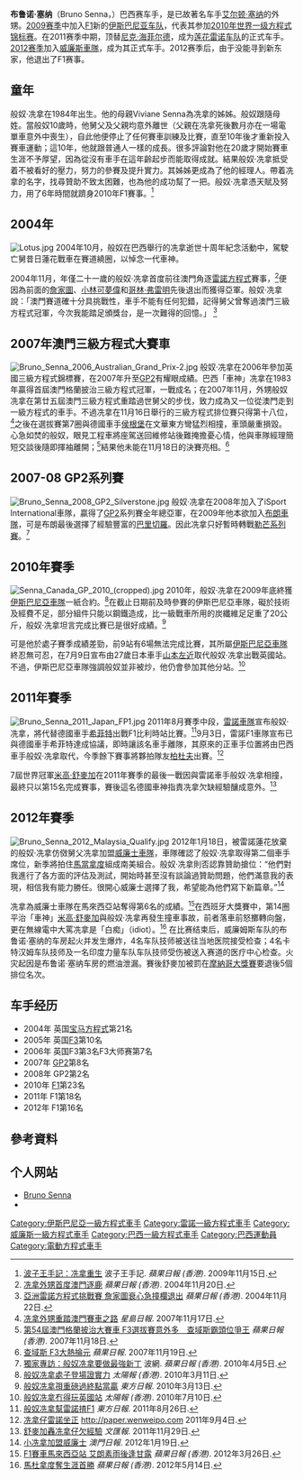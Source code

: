 {{noteTA
|G1=F1
|T=zh-cn:布鲁诺·塞纳;zh-sg:布鲁诺·冼拿;zh-hk:般奴·冼拿;zh-tw:布魯諾·冼拿;
|1=zh-cn:布鲁诺;zh-sg:布鲁诺;zh-hk:般奴;zh-tw:布魯諾;
|2=zh-cn:塞纳;zh-sg:冼拿;zh-hk:冼拿;zh-tw:冼拿;
}}

{{Infobox racing driver
| name            = 布鲁诺·塞纳
| image           = Bruno Senna canada 2011.jpg
| caption         = 2011年
| nationality     = {{BRA}}
| birth_place = {{BRA}}[[聖保羅|聖保羅]]
| birth_date = {{birth date and age|1983|10|15|df=y}}
| related to = [[艾尔顿·塞纳|艾尔顿·塞纳]] (叔叔)
| current series = [[電動方程式|電動方程式]]
| first year = [[2014－15年電動方程式錦標賽|2014–15]]
| current team =
| car number =
| former teams = 
| starts=21 | wins=0 | championships=0 | poles=0 |fastest laps=1 |podiums=1
| best finish = 10位
| year = [[2014－15年電動方程式錦標賽|2014–15]]
| last finish = 11位
| module =
{{F1 driver
| embed = yes
| Teams       = [[HRT车队|HRT车队]]<br/>[[雷诺车队|雷诺车队]]<br/>[[威廉姆斯车队|威廉姆斯车队]]
| Years     = 2010-2012
| Car number = 
| Races           = 46
| Championships   = 0
| Wins            = 0
| Podiums         = 0
| Points          = 33
| Poles           = 0
| Fastest laps    = 1
| First race      = [[2010年巴林大奖赛|2010年巴林大奖赛]]
| First win       = 
| Last win        = 
| Last race       = [[2012年巴西大奖赛|2012年巴西大奖赛]]
| Last season     = 2012
| Last position   = 第16（31分）
{{Infobox Le Mans driver|embed=yes
| Years = 2009, 2013-2014, 2016
| Teams = 奥雷卡·马特穆特 (AIM) <br /> [[阿斯顿·马丁|阿斯顿·马丁 竞速]]
| Best Finish = 5位(2014年)
| Class Wins = 0
}}
}}
}}

'''布鲁诺·塞纳'''（Bruno Senna，{{bd|1983年|10月15日||}}）巴西赛车手，是已故著名车手[[艾尔顿·塞纳|艾尔顿·塞纳]]的外甥。[[2009年世界一级方程式锦标赛|2009赛季]]中加入[[F1|F1]]新的[[伊斯巴尼亚车队|伊斯巴尼亚车队]]，代表其参加[[2010年世界一级方程式锦标赛|2010年世界一级方程式锦标赛]]。在2011赛季中期，顶替[[尼克·海菲尔德|尼克·海菲尔德]]，成为[[雷诺车队|莲花雷诺车队]]的正式车手。[[2012年世界一级方程式锦标赛|2012赛季]]加入[[威廉斯車隊|威廉斯車隊]]，成为其正式车手。2012赛季后，由于没能寻到新东家，他退出了F1赛事。

==童年==
般奴·冼拿在1984年出生。他的母親Viviane Senna為冼拿的姊姊。般奴跟隨母姓。當般奴10歲時，他舅父及父親均意外離世（父親在冼拿死後數月亦在一場電單車意外中喪生），自此他便停止了任何賽車訓練及比賽，直至10年後才重新投入賽車運動；這10年，他就跟普通人一樣的成長。很多評論對他在20歲才開始賽車生涯不予厚望，因為從沒有車手在這年齡起步而能取得成就。結果般奴·冼拿抵受着不被看好的壓力，努力的參賽及提升實力。其姊姊更成為了他的經理人。帶着冼拿的名字，找尋贊助不致太困難，也為他的成功幫了一把。般奴·冼拿憑天賦及努力，用了6年時間就躋身2010年F1賽事。<ref>[http://hk.apple.nextmedia.com/sports/art/20091115/13421639 波子王手記：冼拿重生] {{Wayback|url=http://hk.apple.nextmedia.com/sports/art/20091115/13421639 |date=20160305071331 }} 波子王手記. ''蘋果日報 (香港)''. 2009年11月15日.</ref>

==2004年==
[[File:Lotus.jpg|right]]
2004年10月，般奴在巴西舉行的冼拿逝世十周年紀念活動中，駕駛亡舅昔日蓮花戰車在賽道繞圈，以悼念一代車神。

2004年11月，年僅二十一歲的般奴·冼拿首度前往澳門角逐[[雷諾方程式|雷諾方程式]]賽事，<ref>[http://hk.apple.nextmedia.com/sports/art/20041120/4453887 冼拿外甥首度澳門逐鹿] ''蘋果日報 (香港)''. 2004年11月20日.</ref>便因為前面的[[詹家圖|詹家圖]]、[[小林可夢偉|小林可夢偉]]和[[哥林·弗雷明|哥林·弗雷明]]先後退出而獲得亞軍。般奴·冼拿說：「澳門賽道確十分具挑戰性，車手不能有任何犯錯，記得舅父曾奪過澳門三級方程式冠軍，今次我能踏足頒獎台，是一次難得的回憶。」 <ref>[http://hk.apple.nextmedia.com/sports/art/20041122/4456600 亞洲雷諾方程式挑戰賽 詹家圖衰心急撞欄退出] {{Wayback|url=http://hk.apple.nextmedia.com/sports/art/20041122/4456600 |date=20160304215910 }} ''蘋果日報 (香港)''. 2004年11月22日.</ref>

==2007年澳門三級方程式大賽車==
[[File:Bruno_Senna_2006_Australian_Grand_Prix-2.jpg|right]]
般奴·冼拿在2006年參加英國三級方程式錦標賽，在2007年升至[[GP2|GP2]]有耀眼成績。巴西「車神」冼拿在1983年贏得首屆澳門格蘭披治三級方程式冠軍，一戰成名；在2007年11月，外甥般奴冼拿在第廿五屆澳門三級方程式重踏過世舅父的步伐，致力成為又一位從澳門走到一級方程式的車手。不過冼拿在11月16日舉行的三級方程式排位賽只得第十八位，<ref>[http://www.singtao.com/archive/fullstory.asp?andor=or&year1=2007&month1=6&day1=26&year2=2007&month2=11&day2=17&category=all&id=20071117c12&keyword1=&keyword2= 冼拿外甥重踏澳門賽車之路] ''星島日報''. 2007年11月17日.</ref>之後在選拔賽第7圈與德國車手[[尼古拉斯·賀根堡|侯根堡]]在文華東方彎猛烈相撞，車頭嚴重損毀。心急如焚的般奴，眼見工程車將座駕送回維修站後難掩擔憂心情，他與車隊經理簡短交談後隨即揮袖離開；<ref>[http://hk.apple.nextmedia.com/sports/art/20071118/10432546 第54屆澳門格蘭披治大賽車 F3選拔賽意外多　查域斯霸頭位爭王] {{Wayback|url=http://hk.apple.nextmedia.com/sports/art/20071118/10432546 |date=20160304135520 }} ''蘋果日報 (香港)''. 2007年11月18日.</ref>結果他未能在11月18日的決賽亮相。<ref>[http://hk.apple.nextmedia.com/sports/art/20071119/10435047 查域斯 F3大熱掄元] ''蘋果日報''. 2007年11月19日.</ref>

==2007-08 GP2系列賽==
[[File:Bruno_Senna_2008_GP2_Silverstone.jpg|right]]
般奴·冼拿在2008年加入了iSport International車隊，贏得了[[GP2|GP2]]系列賽全年總亞軍，在2009年他本欲加入[[布朗車隊|布朗車隊]]，可是布朗最後選擇了經驗豐富的[[巴里切羅|巴里切羅]]。因此冼拿只好暫時轉戰[[勒芒系列賽|勒芒系列賽]]。<ref>[http://hk.soccer.nextmedia.com/showart.cfm?sec_id=25391&art_id=13896093&iss_id=20100405 獨家專訪：般奴冼拿要做最強新丁] {{webarchive|url=https://web.archive.org/web/20111113001414/http://hk.soccer.nextmedia.com/showart.cfm?sec_id=25391 |date=2011-11-13 }} 波網. ''蘋果日報 (香港)''. 2010年4月5日.</ref>

==2010年賽季==
[[File:Senna_Canada_GP_2010_(cropped).jpg|right]]
2010年，般奴·冼拿在2009年底終獲[[伊斯巴尼亞車隊|伊斯巴尼亞車隊]]一紙合約。<ref>[http://the-sun.on.cc/cnt/sport/20100311/00514_003.html 般奴冼拿處子登場證實力] {{Wayback|url=http://the-sun.on.cc/cnt/sport/20100311/00514_003.html |date=20100316075208 }} ''太陽報 (香港)''. 2010年3月11日.</ref>在截止日期前及時參賽的伊斯巴尼亞車隊，礙於技術及經費不足，部分組件只能以鋼鐵造成，比一級戰車所用的炭纖維足足重了20公斤，般奴·冼拿坦言完成比賽已是很好成績。<ref>[http://orientaldaily.on.cc/cnt/sport/20100313/00286_002.html 般奴冼拿孭重磅過終點當贏] {{Wayback|url=http://orientaldaily.on.cc/cnt/sport/20100313/00286_002.html |date=20100416134308 }} ''東方日報''. 2010年3月13日.</ref>

可是他於處子賽季成績差勁，前9站有6場無法完成比賽，其所屬[[伊斯巴尼亞車隊|伊斯巴尼亞車隊]]終忍無可忍，在7月9日宣布由27歲日本車手[[山本左近|山本左近]]取代般奴·冼拿出戰英國站。不過，伊斯巴尼亞車隊強調般奴並非被炒，他仍會參加其他分站。<ref>[http://the-sun.on.cc/cnt/sport/20100710/00514_007.html 般奴冼拿冇得玩英國站] {{Wayback|url=http://the-sun.on.cc/cnt/sport/20100710/00514_007.html |date=20160304203027 }} ''太陽報 (香港)''. 2010年7月10日.</ref>

==2011年賽季==
[[File:Bruno_Senna_2011_Japan_FP1.jpg|right]]
2011年8月賽季中段，[[雷諾車隊|雷諾車隊]]宣布般奴·冼拿，將代替德國車手[[尼克·海菲爾德|希菲特]]出戰F1比利時站比賽。<ref>[http://orientaldaily.on.cc/cnt/sport/20110826/00286_006.html 般奴冼拿幫雷諾揸F1] {{Wayback|url=http://orientaldaily.on.cc/cnt/sport/20110826/00286_006.html |date=20191022233009 }} ''東方日報''. 2011年8月26日.</ref>9月3日，雷諾F1車隊宣布已與德國車手希菲特達成協議，即時讓該名車手離隊，其原來的正車手位置將由巴西車手般奴·冼拿取代，今季餘下賽事將夥拍隊友[[維塔利·柏杜夫|柏杜夫]]出賽。<ref>[http://paper.wenweipo.com/2011/09/04/SP1109040034.htm 冼拿仔雷諾坐正] {{Wayback|url=http://paper.wenweipo.com/2011/09/04/SP1109040034.htm |date=20160304070203 }} http://paper.wenweipo.com {{Wayback|url=http://paper.wenweipo.com/ |date=20210312161346 }} 2011年9月4日.</ref>

7屆世界冠軍[[米高·舒麥加|米高·舒麥加]]在2011年賽季的最後一戰因與雷諾車手般奴·冼拿相撞，最終只以第15名完成賽事，賽後這名德國車神指責冼拿欠缺經驗釀成意外。<ref>[http://paper.wenweipo.com/2011/11/29/SP1111290024.htm 舒麥加轟冼拿仔欠經驗] {{Wayback|url=http://paper.wenweipo.com/2011/11/29/SP1111290024.htm |date=20160304061008 }} ''文匯報''. 2011年11月29日.</ref>

==2012年賽季==
[[File:Bruno_Senna_2012_Malaysia_Qualify.jpg|right]]
2012年1月18日，被雷諾蓮花放棄的般奴·冼拿仿傚舅父冼拿加盟[[威廉士車隊|威廉士車隊]]，車隊確認了般奴·冼拿取得第二個車手席位，新季將拍住[[柏斯他·馬當拿度|馬當拿度]]組成南美組合。般奴·冼拿則否認靠贊助搶位：“他們對我進行了各方面的評估及測試，開始時甚至沒有談論過贊助問題，他們滿意我的表現，相信我有能力勝任。很開心威廉士選擇了我，希望能為他們寫下新篇章。”<ref>[http://www.macaodaily.com/html/2012-01/19/content_665952.htm 小冼拿加盟威廉士]{{dead link|date=2018年2月 |bot=InternetArchiveBot |fix-attempted=yes }} ''澳門日報''. 2012年1月19日.</ref>

冼拿為威廉士車隊在馬來西亞站奪得第6名的成績。<ref>[http://hk.apple.nextmedia.com/sports/art/20120326/16189414 F1賽車馬來西亞站 艾朗素雨後逢甘露] {{Wayback|url=http://hk.apple.nextmedia.com/sports/art/20120326/16189414 |date=20141010161339 }} ''蘋果日報 (香港)''. 2012年3月26日.</ref>在西班牙大獎賽中，第14圈平治「車神」[[米高·舒麥加|米高·舒麥加]]與般奴·冼拿再發生撞車事故，前者落車前怒擲轉向盤，更在無線電中大罵冼拿是「白痴」（idiot）。<ref>[http://hk.apple.nextmedia.com/sports/art/20120514/16333879 馬杜拿度奪生涯首勝] {{Wayback|url=http://hk.apple.nextmedia.com/sports/art/20120514/16333879 |date=20160304140001 }} ''蘋果日報 (香港)''. 2012年5月14日.</ref> 在比赛结束后，威廉姆斯车队的布鲁诺·塞纳的车房起火并发生爆炸，4名车队技师被送往当地医院接受检查；4名卡特汉姆车队技师及一名印度力量车队车队技师受伤被送入赛道的医疗中心检查。火灾起因是布鲁诺·塞纳车房的燃油泄漏。賽後舒麥加被罰在[[摩納哥大獎賽|摩納哥大獎賽]]要退後5個排位名次。

== 车手经历 ==
* 2004年 英国[[宝马方程式|宝马方程式]]第21名 
* 2005年 英国[[F3|F3]]第10名 
* 2006年 英国F3第3名F3大师赛第7名
* 2007年 [[GP2|GP2]]第8名
* 2008年 GP2第2名
* 2010年 [[F1|F1]]第23名
* 2011年 F1第18名
* 2012年 F1第16名

== 參考資料 ==
{{reflist}}

== 个人网站 ==
* [http://www.brunosenna.co.uk Bruno Senna] {{Wayback|url=http://www.brunosenna.co.uk/ |date=20091028160837 }}
* {{IMDb name|3823955}}
{{威廉姆斯車隊}}
{{雷诺车队}}
{{伊斯巴尼亞車隊}}

{{DEFAULTSORT:Senna, Bruno}}
[[Category:伊斯巴尼亞一級方程式車手|Category:伊斯巴尼亞一級方程式車手]]
[[Category:雷諾一級方程式車手|Category:雷諾一級方程式車手]]
[[Category:威廉斯一級方程式車手|Category:威廉斯一級方程式車手]]
[[Category:巴西一級方程式車手|Category:巴西一級方程式車手]]
[[Category:巴西運動員|Category:巴西運動員]]
[[Category:電動方程式車手|Category:電動方程式車手]]